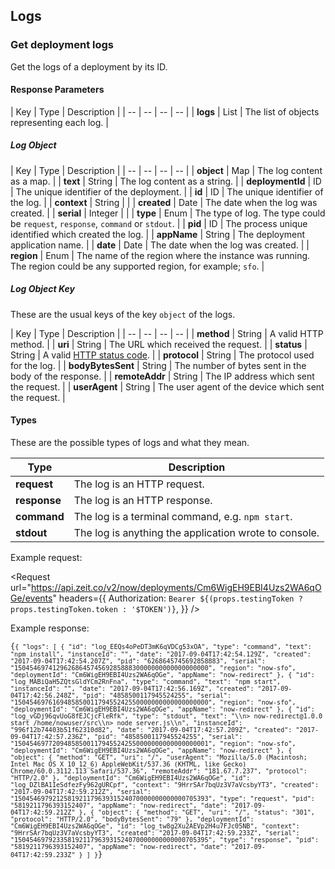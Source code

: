 
## Logs

### Get deployment logs
<Endpoint method="GET" url="/v2/now/deployments/:id/events" />

Get the logs of a deployment by its ID.

#### Response Parameters
| Key | <HelpLink href="#api-basics/types" hasIcon>Type</HelpLink> | Description |
| -- | -- | -- | -- |
| **logs** | <HelpLink href="#api-basics/types">List</HelpLink> | The list of objects representing each log. |

##### Log Object
| Key | <HelpLink href="#api-basics/types" hasIcon>Type</HelpLink> | Description |
| -- | -- | -- | -- |
| **object** | <HelpLink href="#api-basics/types">Map</HelpLink> | The log content as a map. |
| **text** | <HelpLink href="#api-basics/types">String</HelpLink> | The log content as a string. |
| **deploymentId** | <HelpLink href="#api-basics/types">ID</HelpLink> | The unique identifier of the deployment. |
| **id** | <HelpLink href="#api-basics/types">ID</HelpLink> | The unique identifier of the log. |
| **context** | <HelpLink href="#api-basics/types">String</HelpLink> | |
| **created** | <HelpLink href="#api-basics/types">Date</HelpLink> | The date when the log was created. |
| **serial** | <HelpLink href="#api-basics/types">Integer</HelpLink> | |
| **type** | <HelpLink href="#api-basics/types">Enum</HelpLink> | The type of log. The type could be `request`, `response`, `command` or `stdout`. |
| **pid** | <HelpLink href="#api-basics/types">ID</HelpLink> | The process unique identified which created the log. |
| **appName** | <HelpLink href="#api-basics/types">String</HelpLink> | The deployment application name. |
| **date** | <HelpLink href="#api-basics/types">Date</HelpLink> | The date when the log was created. |
| **region** | <HelpLink href="#api-basics/types">Enum</HelpLink> | The name of the region where the instance was running. The region could be any supported region, for example; `sfo`. |

##### Log Object Key
These are the usual keys of the key `object` of the logs.

| Key | <HelpLink href="#api-basics/types" hasIcon>Type</HelpLink> | Description |
| -- | -- | -- | -- |
| **method** | <HelpLink href="#api-basics/types">String</HelpLink> | A valid HTTP method. |
| **uri** | <HelpLink href="#api-basics/types">String</HelpLink> | The URL which received the request. |
| **status** | <HelpLink href="#api-basics/types">String</HelpLink> | A valid [HTTP status code](https://en.wikipedia.org/wiki/List_of_HTTP_status_codes). |
| **protocol** | <HelpLink href="#api-basics/types">String</HelpLink> | The protocol used for the log. |
| **bodyBytesSent** | <HelpLink href="#api-basics/types">String</HelpLink> | The number of bytes sent in the body of the response. |
| **remoteAddr** | <HelpLink href="#api-basics/types">String</HelpLink> | The IP address which sent the request. |
| **userAgent** | <HelpLink href="#api-basics/types">String</HelpLink> | The user agent of the device which sent the request. |

#### Types
These are the possible types of logs and what they mean.

| Type | Description |
| -- | -- |
| **request** | The log is an HTTP request. |
| **response** | The log is an HTTP response. |
| **command** | The log is a terminal command, e.g. `npm start`. |
| **stdout** | The log is anything the application wrote to console. |

<Example>
  <span>Example request:</span>

  <Request
    url="https://api.zeit.co/v2/now/deployments/Cm6WigEH9EBI4Uzs2WA6qOGe/events"
    headers={{
      Authorization: `Bearer ${(props.testingToken ? props.testingToken.token : '$TOKEN')}`,
    }}
  />

  Example response:

<Code syntax="json">{`{
  "logs": [
    {
      "id": "log_EEQs4oPeDT3mK6qVDCg53xOA",
      "type": "command",
      "text": "npm install",
      "instanceId": "",
      "date": "2017-09-04T17:42:54.129Z",
      "created": "2017-09-04T17:42:54.207Z",
      "pid": "6268645745692858883",
      "serial": "150454697412962686457456928588830000000000000000000",
      "region": "now-sfo",
      "deploymentId": "Cm6WigEH9EBI4Uzs2WA6qOGe",
      "appName": "now-redirect"
    },
    {
      "id": "log_MABiQaH5ZQtsGldYCm2RnFna",
      "type": "command",
      "text": "npm start",
      "instanceId": "",
      "date": "2017-09-04T17:42:56.169Z",
      "created": "2017-09-04T17:42:56.248Z",
      "pid": "4858500117945524255",
      "serial": "150454697616948585001179455242550000000000000000000",
      "region": "now-sfo",
      "deploymentId": "Cm6WigEH9EBI4Uzs2WA6qOGe",
      "appName": "now-redirect"
    },
    {
      "id": "log_vGDj96qvUoG8fEJCjcFleRfk",
      "type": "stdout",
      "text": "\\n> now-redirect@1.0.0 start /home/nowuser/src\\n> node server.js\\n",
      "instanceId": "996f12b74403b51f62310d82",
      "date": "2017-09-04T17:42:57.209Z",
      "created": "2017-09-04T17:42:57.236Z",
      "pid": "4858500117945524255",
      "serial": "150454697720948585001179455242550000000000000000001",
      "region": "now-sfo",
      "deploymentId": "Cm6WigEH9EBI4Uzs2WA6qOGe",
      "appName": "now-redirect"
    },
    {
      "object": {
        "method": "GET",
        "uri": "/",
        "userAgent": "Mozilla/5.0 (Macintosh; Intel Mac OS X 10_12_6) AppleWebKit/537.36 (KHTML, like Gecko) Chrome/60.0.3112.113 Safari/537.36",
        "remoteAddr": "181.67.7.237",
        "protocol": "HTTP/2.0"
      },
      "deploymentId": "Cm6WigEH9EBI4Uzs2WA6qOGe",
      "id": "log_DZlBA1IeSdfezFy962gURCpf",
      "context": "9HrrSAr7bqUz3V7aVcsbyYT3",
      "created": "2017-09-04T17:42:59.212Z",
      "serial": "150454697921258192117963931524070000000000000705393",
      "type": "request",
      "pid": "5819211796393152407",
      "appName": "now-redirect",
      "date": "2017-09-04T17:42:59.212Z"
    },
    {
      "object": {
        "method": "GET",
        "uri": "/",
        "status": "301",
        "protocol": "HTTP/2.0",
        "bodyBytesSent": "79"
      },
      "deploymentId": "Cm6WigEH9EBI4Uzs2WA6qOGe",
      "id": "log_tw8g2Xu2AEVp2H4u7FJc05NB",
      "context": "9HrrSAr7bqUz3V7aVcsbyYT3",
      "created": "2017-09-04T17:42:59.233Z",
      "serial": "150454697923358192117963931524070000000000000705395",
      "type": "response",
      "pid": "5819211796393152407",
      "appName": "now-redirect",
      "date": "2017-09-04T17:42:59.233Z"
    }
  ]
}`}</Code>
</Example>

